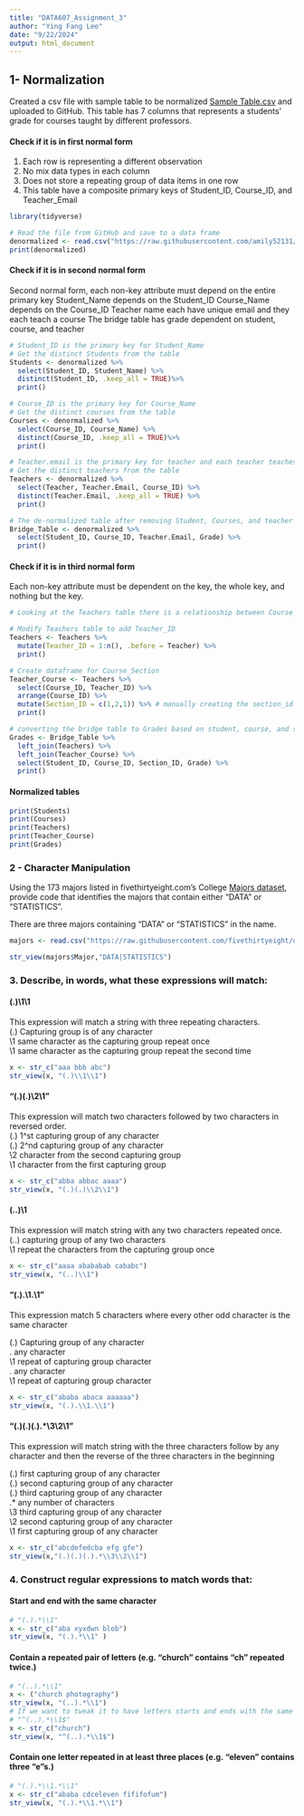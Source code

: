 ```yaml
---
title: "DATA607_Assignment_3"
author: "Ying Fang Lee"
date: "9/22/2024"
output: html_document
---
```



## 1- Normalization

Created a csv file with sample table to be normalized [Sample Table.csv](https://raw.githubusercontent.com/amily52131/DATA607/refs/heads/main/Assignment_3/Normalize%20Table.csv) and uploaded to GitHub. This table has 7 columns that represents a students' grade for courses taught by different professors.  

####  Check if it is in first normal form
1) Each row is representing a different observation
2) No mix data types in each column
3) Does not store a repeating group of data items in one row
4) This table have a composite primary keys of Student_ID, Course_ID, and Teacher_Email
```r
library(tidyverse)

# Read the file from GitHub and save to a data frame
denormalized <- read.csv("https://raw.githubusercontent.com/amily52131/DATA607/refs/heads/main/Assignment_3/Normalize%20Table.csv")
print(denormalized)

```

####  Check if it is in second normal form
Second normal form, each non-key attribute must depend on the entire primary key
Student_Name depends on the Student_ID
Course_Name depends on the Course_ID
Teacher name each have unique email and they each teach a course
The bridge table has grade dependent on student, course, and teacher

```r
# Student_ID is the primary key for Student_Name
# Get the distinct Students from the table
Students <- denormalized %>% 
  select(Student_ID, Student_Name) %>% 
  distinct(Student_ID, .keep_all = TRUE)%>% 
  print()

# Course_ID is the primary key for Course_Name
# Get the distinct courses from the table
Courses <- denormalized %>% 
  select(Course_ID, Course_Name) %>% 
  distinct(Course_ID, .keep_all = TRUE)%>% 
  print()

# Teacher.email is the primary key for teacher and each teacher teaches a course
# Get the distinct teachers from the table
Teachers <- denormalized %>% 
  select(Teacher, Teacher.Email, Course_ID) %>% 
  distinct(Teacher.Email, .keep_all = TRUE) %>% 
  print()

# The de-normalized table after removing Student, Courses, and teacher with only the primary key of each table.
Bridge_Table <- denormalized %>% 
  select(Student_ID, Course_ID, Teacher.Email, Grade) %>% 
  print()
```

####  Check if it is in third normal form
Each non-key attribute must be dependent on the key, the whole key, and nothing but the key.

```r
# Looking at the Teachers table there is a relationship between Course_ID and Teachers.To represent that I created another bridge table called Teachers_Course and created an ID call Section_ID and created a primary key call Teacher_ID

# Modify Teachers table to add Teacher_ID
Teachers <- Teachers %>% 
  mutate(Teacher_ID = 1:n(), .before = Teacher) %>% 
  print()

# Create dataframe for Course_Section
Teacher_Course <- Teachers %>% 
  select(Course_ID, Teacher_ID) %>% 
  arrange(Course_ID) %>% 
  mutate(Section_ID = c(1,2,1)) %>% # manually creating the section_id for now
  print()

# converting the bridge table to Grades based on student, course, and section
Grades <- Bridge_Table %>% 
  left_join(Teachers) %>% 
  left_join(Teacher_Course) %>% 
  select(Student_ID, Course_ID, Section_ID, Grade) %>% 
  print()


```
#### Normalized tables
```r
print(Students)
print(Courses)
print(Teachers)
print(Teacher_Course)
print(Grades)

```

### 2 - Character Manipulation

Using the 173 majors listed in fivethirtyeight.com’s College [Majors dataset](https://raw.githubusercontent.com/fivethirtyeight/data/refs/heads/master/college-majors/majors-list.csv), provide code that identifies the majors that contain either "DATA" or "STATISTICS". 

There are three majors containing "DATA" or "STATISTICS" in the name.
```r
majors <- read.csv("https://raw.githubusercontent.com/fivethirtyeight/data/refs/heads/master/college-majors/majors-list.csv")

str_view(majors$Major,"DATA|STATISTICS")
```

### 3. Describe, in words, what these expressions will match:

#### (.)\1\1 
This expression will match a string with three repeating characters. \
(.) Capturing group is of any character \
\1 same character as the capturing group repeat once \
\1 same character as the capturing group repeat the second time \
```r
x <- str_c("aaa bbb abc")
str_view(x, "(.)\\1\\1")
```
  
#### "(.)(.)\\2\\1"
This expression will match two characters followed by two characters in reversed order. \
(.) 1^st capturing group of any character \
(.) 2^nd capturing group of any character \
\\2 character from the second capturing group \
\\1 character from the first capturing group \
```r
x <- str_c("abba abbac aaaa")
str_view(x, "(.)(.)\\2\\1")
```
  
#### (..)\1
This expression will match string with any two characters repeated once. \ 
(..) capturing group of any two characters \
\1 repeat the characters from the capturing group once \

```r
x <- str_c("aaaa abababab cababc")
str_view(x, "(..)\\1")
```
  
#### "(.).\\1.\\1"
This expression match 5 characters where every other odd character is the same character \

(.) Capturing group of any character \
. any character \
\1 repeat of capturing group character \
. any character \
\1 repeat of capturing group character \
 
```r
x <- str_c("ababa abaca aaaaaa")
str_view(x, "(.).\\1.\\1")
```
  
#### "(.)(.)(.).*\\3\\2\\1"
This expression will match string with the three characters follow by any character and then the reverse of the three characters in the beginning \

(.) first capturing group of any character \
(.) second capturing group of any character \
(.) third capturing group of any character \
.* any number of characters \
\3 third capturing group of any character \
\2 second capturing group of any character \
\1 first capturing group of any character \
```r
x <- str_c("abcdefedcba efg gfe")
str_view(x,"(.)(.)(.).*\\3\\2\\1")

```
### 4. Construct regular expressions to match words that:
#### Start and end with the same character
```r
# "(.).*\\1"
x <- str_c("aba xyxdwn blob")
str_view(x, "(.).*\\1" )
```

#### Contain a repeated pair of letters (e.g. "church" contains "ch" repeated twice.)
```r
# "(..).*\\1"
x <- ("church photography")
str_view(x, "(..).*\\1")
# If we want to tweak it to have letters starts and ends with the same letters
# "^(..).*\\1$"
x <- str_c("church")
str_view(x, "^(..).*\\1$")
```
  
#### Contain one letter repeated in at least three places (e.g. "eleven" contains three "e"s.)
```r
# "(.).*\\1.*\\1"
x <- str_c("ababa cdceleven fififofum")
str_view(x, "(.).*\\1.*\\1")
```

